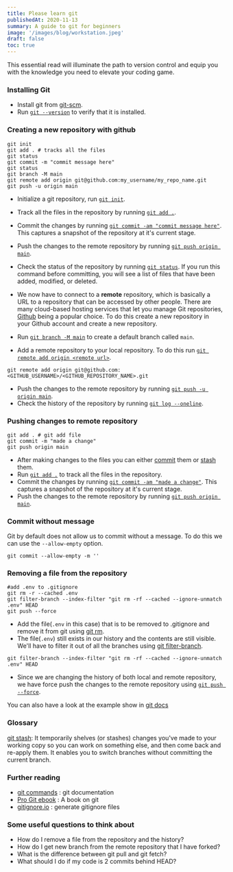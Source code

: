 ```yaml
---
title: Please learn git
publishedAt: 2020-11-13
summary: A guide to git for beginners
image: '/images/blog/workstation.jpeg'
draft: false
toc: true
---
```


This essential read will illuminate the path to version control and equip you with the knowledge you need to elevate your coding game.

### Installing Git

- Install git from [git-scm](https://git-scm.com/downloads).
- Run [`git --version`](https://git-scm.com/docs/git-version) to verify that it is installed.

### Creating a new repository with github

```shell:Initializing
git init
git add . # tracks all the files
git status
git commit -m "commit message here"
git status
git branch -M main
git remote add origin git@github.com:my_username/my_repo_name.git
git push -u origin main
```

- Initialize a git repository, run [`git init`](https://git-scm.com/docs/git-init).

- Track all the files in the repository by running [`git add .`](https://git-scm.com/docs/git-add).

- Commit the changes by running [`git commit -am "commit message here"`](https://git-scm.com/docs/git-commit). This captures a snapshot of the repository at it's current stage.

- Push the changes to the remote repository by running [`git push origin main`](https://git-scm.com/docs/git-push).

- Check the status of the repository by running [`git status`](https://git-scm.com/docs/git-status). If you run this command before committing, you will see a list of files that have been added, modified, or deleted.

- We now have to connect to a **remote** repository, which is basically a URL to a repository that can be accessed by other people. There are many cloud-based hosting services that let you manage Git repositories, [Github](http://github.com/) being a popular choice. To do this create a new repository in your Github account and create a new repository.

- Run [`git branch -M main`](https://git-scm.com/docs/git-checkout) to create a default branch called `main`.

- Add a remote repository to your local repository. To do this run [`git remote add origin <remote url>`](https://git-scm.com/docs/git-remote).

```shell
git remote add origin git@github.com:<GITHUB_USERNAME>/<GITHUB_REPOSITORY_NAME>.git
```

- Push the changes to the remote repository by running [`git push -u origin main`](https://git-scm.com/docs/git-push).
- Check the history of the repository by running [`git log --oneline`](https://git-scm.com/docs/git-log).

### Pushing changes to remote repository

```shell
git add . # git add file
git commit -m "made a change"
git push origin main
```

- After making changes to the files you can either [commit](https://git-scm.com/docs/git-commit) them or [stash](https://git-scm.com/docs/git-stash) them.
- Run [`git add .`](https://git-scm.com/docs/git-add) to track all the files in the repository.
- Commit the changes by running [`git commit -am "made a change"`](https://git-scm.com/docs/git-commit). This captures a snapshot of the repository at it's current stage.
- Push the changes to the remote repository by running [`git push origin main`](https://git-scm.com/docs/git-push).

### Commit without message

Git by default does not allow us to commit without a message. To do this we can use the `--allow-empty` option.

```shell
git commit --allow-empty -m ''
```

### Removing a file from the repository

```shell
#add .env to .gitignore
git rm -r --cached .env
git filter-branch --index-filter "git rm -rf --cached --ignore-unmatch .env" HEAD
git push --force
```

- Add the file(`.env` in this case) that is to be removed to .gitignore and remove it from git using [git rm](https://git-scm.com/docs/git-rm).
- The file(`.env`) still exists in our history and the contents are still visible. We'll have to filter it out of all the branches using [git filter-branch](https://git-scm.com/docs/git-filter-branch).

```
git filter-branch --index-filter "git rm -rf --cached --ignore-unmatch .env" HEAD
```

- Since we are changing the history of both local and remote repository, we have force push the changes to the remote repository using [`git push --force`](https://git-scm.com/docs/git-push).

You can also have a look at the example show in [git docs](https://git-scm.com/docs/git-filter-branch#_examples)

### Glossary

[git stash](https://git-scm.com/docs/git-stash): It temporarily shelves (or stashes) changes you've made to your working copy so you can work on something else, and then come back and re-apply them. It enables you to switch branches without committing the current branch.

### Further reading

- [git commands](https://git-scm.com/docs/git) : git documentation
- [Pro Git ebook](https://git-scm.com/book/en/v2/Getting-Started-Remotely) : A book on git
- [gitignore.io](https://www.toptal.com/developers/gitignore) : generate gitignore files

### Some useful questions to think about

- How do I remove a file from the repository and the history?
- How do I get new branch from the remote repository that I have forked?
- What is the difference between git pull and git fetch?
- What should I do if my code is 2 commits behind HEAD?
